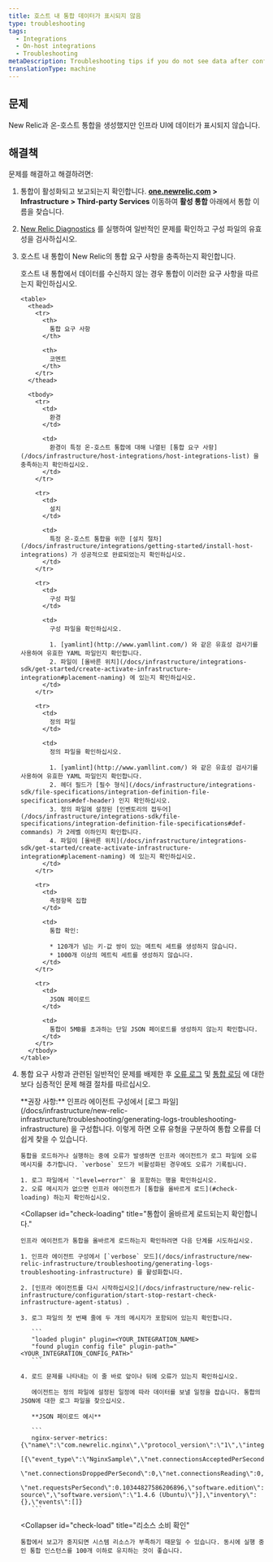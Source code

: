 ```yaml
---
title: 호스트 내 통합 데이터가 표시되지 않음
type: troubleshooting
tags:
  - Integrations
  - On-host integrations
  - Troubleshooting
metaDescription: Troubleshooting tips if you do not see data after configuring your on-host New Relic infrastructure integration.
translationType: machine
---
```


## 문제

New Relic과 온-호스트 통합을 생성했지만 인프라 UI에 데이터가 표시되지 않습니다.

## 해결책

문제를 해결하고 해결하려면:

1. 통합이 활성화되고 보고되는지 확인합니다. **[one.newrelic.com](https://one.newrelic.com/all-capabilities) > Infrastructure > Third-party Services** 이동하여 **활성 통합** 아래에서 통합 이름을 찾습니다.

2. [New Relic Diagnostics](/docs/agents/manage-apm-agents/troubleshooting/new-relic-diagnostics) 를 실행하여 일반적인 문제를 확인하고 구성 파일의 유효성을 검사하십시오.

3. 호스트 내 통합이 New Relic의 통합 요구 사항을 충족하는지 확인합니다.

   <CollapserGroup>
     <Collapser
       id="requirements"
       title="통합 요구 사항 문제 해결"
     >
       호스트 내 통합에서 데이터를 수신하지 않는 경우 통합이 이러한 요구 사항을 따르는지 확인하십시오.

       <table>
         <thead>
           <tr>
             <th>
               통합 요구 사항
             </th>

             <th>
               코멘트
             </th>
           </tr>
         </thead>

         <tbody>
           <tr>
             <td>
               환경
             </td>

             <td>
               환경이 특정 온-호스트 통합에 대해 나열된 [통합 요구 사항](/docs/infrastructure/host-integrations/host-integrations-list) 을 충족하는지 확인하십시오.
             </td>
           </tr>

           <tr>
             <td>
               설치
             </td>

             <td>
               특정 온-호스트 통합을 위한 [설치 절차](/docs/infrastructure/integrations/getting-started/install-host-integrations) 가 성공적으로 완료되었는지 확인하십시오.
             </td>
           </tr>

           <tr>
             <td>
               구성 파일
             </td>

             <td>
               구성 파일을 확인하십시오.

               1. [yamlint](http://www.yamllint.com/) 와 같은 유효성 검사기를 사용하여 유효한 YAML 파일인지 확인합니다.
               2. 파일이 [올바른 위치](/docs/infrastructure/integrations-sdk/get-started/create-activate-infrastructure-integration#placement-naming) 에 있는지 확인하십시오.
             </td>
           </tr>

           <tr>
             <td>
               정의 파일
             </td>

             <td>
               정의 파일을 확인하십시오.

               1. [yamlint](http://www.yamllint.com/) 와 같은 유효성 검사기를 사용하여 유효한 YAML 파일인지 확인합니다.
               2. 헤더 필드가 [필수 형식](/docs/infrastructure/integrations-sdk/file-specifications/integration-definition-file-specifications#def-header) 인지 확인하십시오.
               3. 정의 파일에 설정된 [인벤토리의 접두어](/docs/infrastructure/integrations-sdk/file-specifications/integration-definition-file-specifications#def-commands) 가 2레벨 이하인지 확인합니다.
               4. 파일이 [올바른 위치](/docs/infrastructure/integrations-sdk/get-started/create-activate-infrastructure-integration#placement-naming) 에 있는지 확인하십시오.
             </td>
           </tr>

           <tr>
             <td>
               측정항목 집합
             </td>

             <td>
               통합 확인:

               * 120개가 넘는 키-값 쌍이 있는 메트릭 세트를 생성하지 않습니다.
               * 1000개 이상의 메트릭 세트를 생성하지 않습니다.
             </td>
           </tr>

           <tr>
             <td>
               JSON 페이로드
             </td>

             <td>
               통합이 5MB를 초과하는 단일 JSON 페이로드를 생성하지 않는지 확인합니다.
             </td>
           </tr>
         </tbody>
       </table>
     </Collapser>
   </CollapserGroup>

4. 통합 요구 사항과 관련된 일반적인 문제를 배제한 후 [오류 로그](#check-errors) 및 [통합 로딩](#check-loading) 에 대한 보다 심층적인 문제 해결 절차를 따르십시오.

   <CollapserGroup>
     <Collapser
       id="check-errors"
       title="통합 로그 파일에서 오류 메시지 확인"
     >
       **권장 사항:** 인프라 에이전트 구성에서 [로그 파일](/docs/infrastructure/new-relic-infrastructure/troubleshooting/generating-logs-troubleshooting-infrastructure) 을 구성합니다. 이렇게 하면 오류 유형을 구분하여 통합 오류를 더 쉽게 찾을 수 있습니다.

       통합을 로드하거나 실행하는 중에 오류가 발생하면 인프라 에이전트가 로그 파일에 오류 메시지를 추가합니다. `verbose` 모드가 비활성화된 경우에도 오류가 기록됩니다.

       1. 로그 파일에서 `"level=error"` 을 포함하는 행을 확인하십시오.
       2. 오류 메시지가 없으면 인프라 에이전트가 [통합을 올바르게 로드](#check-loading) 하는지 확인하십시오.
     </Collapser>

     <Collapser
       id="check-loading"
       title="통합이 올바르게 로드되는지 확인합니다."
     >
       인프라 에이전트가 통합을 올바르게 로드하는지 확인하려면 다음 단계를 시도하십시오.

       1. 인프라 에이전트 구성에서 [`verbose` 모드](/docs/infrastructure/new-relic-infrastructure/troubleshooting/generating-logs-troubleshooting-infrastructure) 를 활성화합니다.

       2. [인프라 에이전트를 다시 시작하십시오](/docs/infrastructure/new-relic-infrastructure/configuration/start-stop-restart-check-infrastructure-agent-status) .

       3. 로그 파일의 첫 번째 줄에 두 개의 메시지가 포함되어 있는지 확인합니다.

          ```
          "loaded plugin" plugin=<YOUR_INTEGRATION_NAME>
          "found plugin config file" plugin-path="<YOUR_INTEGRATION_CONFIG_PATH>"
          ```

       4. 로드 문제를 나타내는 이 줄 바로 앞이나 뒤에 오류가 있는지 확인하십시오.

          에이전트는 정의 파일에 설정된 일정에 따라 데이터를 보낼 일정을 잡습니다. 통합의 JSON에 대한 로그 파일을 찾으십시오.

          **JSON 페이로드 예시**

          ```
          nginx-server-metrics: {\"name\":\"com.newrelic.nginx\",\"protocol_version\":\"1\",\"integration_version\":\"0.5.0\",\"metrics\":
          [{\"event_type\":\"NginxSample\",\"net.connectionsAcceptedPerSecond\":0.10344827586206896,\"net.connectionsActive\":1,
          \"net.connectionsDroppedPerSecond\":0,\"net.connectionsReading\":0,\"net.connectionsWaiting\":0,\"net.connectionsWriting\":1,
          \"net.requestsPerSecond\":0.10344827586206896,\"software.edition\":\"open source\",\"software.version\":\"1.4.6 (Ubuntu)\"}],\"inventory\":{},\"events\":[]}
          ```
     </Collapser>

     <Collapser
       id="check-load"
       title="리소스 소비 확인"
     >
       통합에서 보고가 중지되면 시스템 리소스가 부족하기 때문일 수 있습니다. 동시에 실행 중인 통합 인스턴스를 100개 이하로 유지하는 것이 좋습니다.
     </Collapser>
   </CollapserGroup>